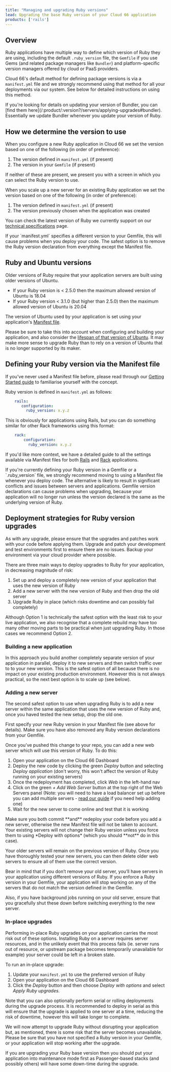 ```yaml
---
title: "Managing and upgrading Ruby versions"
lead: Upgrading the base Ruby version of your Cloud 66 application
products: ['rails']
---
```


## Overview

Ruby applications have multiple way to define which version of Ruby they are using, including the default `.ruby_version` file, the `Gemfile` if you use Gems (and related package managers like `Bundler`) and platform-specific version managers offered by cloud or PaaS providers.

Cloud 66's default method for defining package versions is via a `manifest.yml` file and we strongly recommend using that method for all your deployments via our system. See below for detailed instructions on using this method. 

<Callout type="info" title="Updating Bundler version">
If you're looking for details on updating your version of Bundler, you can [find them here](/:product/:version?/servers/applying-upgrades#bundler). Essentially we update Bundler whenever you update your version of Ruby. 
</Callout>

## How we determine the version to use

When you configure a new Ruby application in Cloud 66 we set the version based on one of the following (in order of preference):

1. The version defined in `manifest.yml` (if present)
2. The version in your `Gemfile` (if present)

If neither of these are present, we present you with a screen in which you can select the Ruby version to use. 

When you scale up a new server for an existing Ruby application we set the version based on one of the following (in order of preference):

1. The version defined in `manifest.yml` (if present)
2. The version previously chosen when the application was created

You can check the latest version of Ruby we currently support on our [technical specifications](/:product/:version?/specs-and-policies/technical-specifications#component-versions) page.

<Callout type="warning" title="Remove Ruby version declaration from your Gemfile">
If your `manifest.yml` specifies a different version to your Gemfile, this will cause problems when you deploy your code. The safest option is to remove the Ruby version declaration from everything except the Manifest file.
</Callout> 

## Ruby and Ubuntu versions

Older versions of Ruby require that your application servers are built using older versions of Ubuntu. 

- If your Ruby version is < 2.5.0 then the maximum allowed version of Ubuntu is 18.04
- If your Ruby version < 3.1.0 (but higher than 2.5.0) then the maximum allowed version of Ubuntu is 20.04

The version of Ubuntu used by your application is set using your application's [Manifest file](/:product/:version?/manifest/_rails).

Please be sure to take this into account when configuring and building your application, and also consider the [lifespan of that version of Ubuntu](/:product/:version?/servers/out-of-ubuntu-lts). It may make more sense to upgrade Ruby than to rely on a version of Ubuntu that is no longer supported by its maker.

## Defining your Ruby version via the Manifest file

If you've never used a Manifest file before, please read through our [Getting Started guide](/:product/:version?/manifest/what-is-a-manifest-file) to familiarise yourself with the concept.

Ruby version is defined in `manifest.yml` as follows:

```yaml
    rails:
       configuration:
         ruby_version: x.y.z
```

This is obviously for applications using Rails, but you can do something similar for other Rack frameworks using this format:

```yaml
    rack:
        configuration:
          ruby_version: x.y.z
```

If you'd like more context, we have a detailed guide to all the settings available via Manifest files for both [Rails](/:product/:version?/manifest/_rails) and [Rack](/:product/:version?/manifest/_rack) applications.

<Callout type="warning" title="Define your Ruby version in Manifest">
If you're currently defining your Ruby version in a Gemfile or a `.ruby_version` file, we strongly recommend moving to using a Manifest file whenever you deploy code. The alternative is likely to result in significant conflicts and issues between servers and applications. Gemfile version declarations can cause problems when upgrading, because your application will no longer run unless the version declared is the same as the underlying version of Ruby.
</Callout>

## Deployment strategies for Ruby version upgrades

As with any upgrade, please ensure that the upgrades and patches work with your code before applying them. Upgrade and patch your development and test environments first to ensure there are no issues. Backup your environment via your cloud provider where possible.

There are three main ways to deploy upgrades to Ruby for your application, in decreasing magnitude of risk:

1. Set up and deploy a completely new version of your application that uses the new version of Ruby
2. Add a new server with the new version of Ruby and then drop the old server
3. Upgrade Ruby in place (which risks downtime and can possibly fail completely)

<Callout type="info" title="Recommended options">
Although Option 1 is technically the safest option with the least risk to your live application, we also recognise that a complete rebuild may have too many other moving parts to be practical when just upgrading Ruby. In those cases we recommend Option 2. 
</Callout>

### Building a new application

In this approach you build another completely separate version of your application in parallel, deploy it to new servers and then switch traffic over to to your new version. This is the safest option of all because there is no impact on your existing production environment. However this is not always practical, so the next best option is to scale up (see below).

### Adding a new server

The second safest option to use when upgrading Ruby is to add a new server within the same application that uses the new version of Ruby and, once you haved tested the new setup, drop the old one.

First specify your new Ruby version in your Manifest file (see above for details). Make sure you have also removed any Ruby version declarations from your Gemfile.

Once you’ve pushed this change to your repo, you can add a new web server which will use this version of Ruby. To do this:

1. Open your application on the Cloud 66 Dashboard
2. Deploy the new code by clicking the green *Deploy* button and selecting *Deploy application* (don't worry, this won't affect the version of Ruby running on your existing servers)
3. Once the redeployment has completed, click *Web* in the left-hand nav
4. Click on the green *+ Add Web Server* button at the top right of the Web Servers panel (Note: you will need to have a load balancer set up before you can add multiple servers - [read our guide](/:product/:version?/load-balancers/load-balancer) if you need help adding one)
5. Wait for the new server to come online and test that it is working

<Callout type="warning" title="Be sure to commit and redeploy">
Make sure you both commit **and** redeploy your code before you add a new server, otherwise the new Manifest file will not be taken to account. Your existing servers will not change their Ruby version unless you force them to using *Deploy with options* (which you should **not** do in this case). 
</Callout>

Your older servers will remain on the previous version of Ruby. Once you have thoroughly tested your new servers, you can then delete older web servers to ensure all of them use the correct version.

Bear in mind that if you don’t remove your old server, you’ll have servers in your application using different versions of Ruby. If you enforce a Ruby version in your Gemfile, your application will stop working on any of the servers that do not match the version defined in the Gemfile.

Also, if you have background jobs running on your old server, ensure that you gracefully shut these down before switching everything to the new server.

### In-place upgrades

Performing in-place Ruby upgrades on your application carries the most risk out of these options. Installing Ruby on a server requires server resources, and in the unlikely event that this process fails (ie. server runs out of resource, or upstream package becomes temporarily unavailable for example) your server could be left in a broken state.

To run an in-place upgrade:

1. Update your `manifest.yml` to use the preferred version of Ruby
2. Open your application on the Cloud 66 Dashboard
3. Click the *Deploy* button and then choose *Deploy with options* and select *Apply Ruby upgrades.* 

Note that you can also optionally perform serial or rolling deployments during the upgrade process. It is recommended to deploy in serial as this will ensure that the upgrade is applied to one server at a time, reducing the risk of downtime, however this will take longer to complete.

We will now attempt to upgrade Ruby without disrupting your application but, as mentioned, there is some risk that the server becomes unavailable. Please be sure that you have not specified a Ruby version in your Gemfile, or your application will stop working after the upgrade. 

<Callout type="error" title="Upgrading Ruby may cause downtime">
If you are upgrading your Ruby base version then you should put your application into maintenance mode first as Passenger-based stacks (and possibly others) will have some down-time during the upgrade.
</Callout>